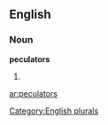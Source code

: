 
==English==

===Noun===
'''peculators'''

# {{plural of|[[peculator]]}}

[[Category:English plurals]]

[[ar:peculators]]